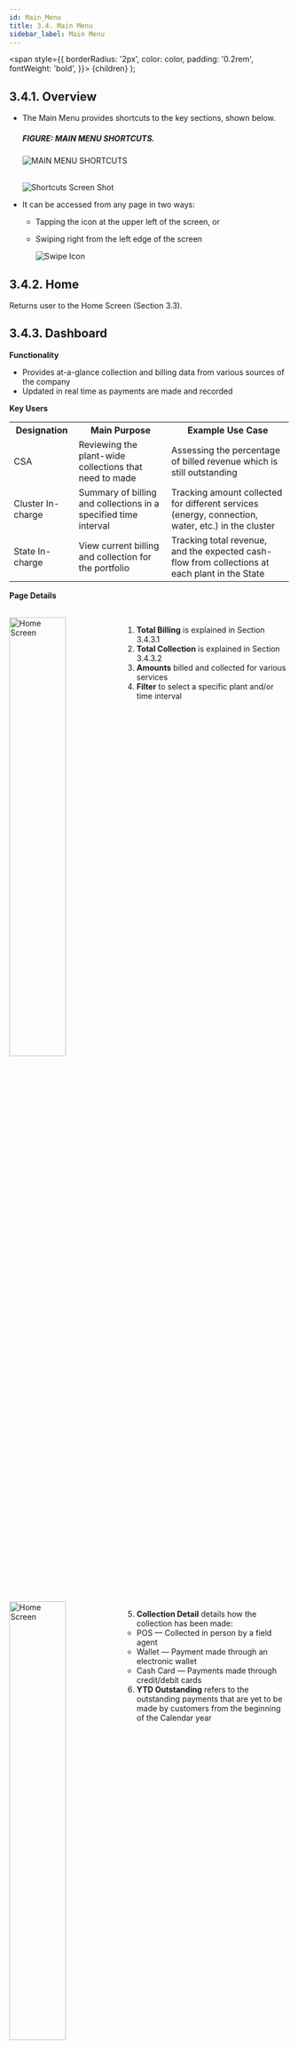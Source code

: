 ```yaml
---
id: Main_Menu
title: 3.4. Main Menu
sidebar_label: Main Menu
---
```


  <span
    style={{
      borderRadius: '2px',
      color: color,
      padding: '0.2rem',
      fontWeight: 'bold',
    }}>
    {children}
  </span>
);

## 3.4.1. Overview
* The Main Menu provides shortcuts to the key sections, shown below.

	##### FIGURE: MAIN MENU SHORTCUTS.
	![MAIN MENU SHORTCUTS](./assets/3.11_MainMenuShortcusts.svg)
	<br/><br/>

	![Shortcuts Screen Shot](./assets/3.12_ShortcutScreenShot.png)

* It can be accessed from any page in two ways:
	* Tapping the icon at the upper left of the screen, or
	* Swiping right from the left edge of the screen

		![Swipe Icon](../assets/App_LeftRightNav.png)

## 3.4.2. Home
Returns user to the Home Screen (Section 3.3).

## 3.4.3. Dashboard
**Functionality**
* Provides at-a-glance collection and billing data from various sources of the company
* Updated in real time as payments are made and recorded

**Key Users**
<table>
  <tr>
    <th>Designation</th>
    <th>Main Purpose</th>
    <th>Example Use Case</th>
  </tr>
  <tr>
    <td>CSA</td>
    <td>Reviewing the plant-wide collections that need to made</td>
    <td>Assessing the percentage of billed revenue which is still outstanding</td>
  </tr>
  <tr>
    <td>Cluster In-charge</td>
    <td>Summary of billing and collections in a specified time interval</td>
    <td>Tracking amount collected for different services (energy, connection, water, etc.) in the cluster</td>
  </tr>
  <tr>
    <td>State In-charge</td>
    <td>View current billing and collection for the portfolio</td>
    <td>Tracking total revenue, and the expected cash-flow from collections at each plant in the State</td>
  </tr>
</table>

**Page Details**

<br clear="right"/>
<img align="left" src={useBaseUrl("img/scrnshts/3.4_3_1_Dashboard.png")} alt="Home Screen" width="45%"/>

1. **Total Billing** is explained in Section 3.4.3.1
2. **Total Collection** is explained in Section 3.4.3.2
3. **Amounts** billed and collected for various services
4. **Filter** to select a specific plant and/or time interval

<br clear="both"/>

<br clear="right"/>
<img align="left" src={useBaseUrl("img/scrnshts/3.4_3_2_Dashboard.png")} alt="Home Screen" width="45%"/>

5.  **Collection Detail** details how the collection has been made:
    * POS — Collected in person by a field agent
    * Wallet — Payment made through an electronic wallet
    * Cash Card — Payments made through credit/debit cards
6.  **YTD Outstanding** refers to the outstanding payments that are yet to be made by customers from the beginning of the Calendar year

<br clear="both"/>


<!-- <img src="../docs/assets/3.14_PageDetails.png" width="50%"/>

![Page Details](./assets/3.14_PageDetails.png)

![Page Details](./assets/3.15_PageDetails2.png) -->

### 3.4.3.1. Total Billing
**Functionality**
* The Total Billing page summarises the revenue from each site

**Page Details**

<br clear="right"/>
<img align="left" src={useBaseUrl("img/scrnshts/3.4_3_3_TotalBilling.png")} alt="Total Billing" width="45%"/>

1.  **Tabular Data** of each plant is described here. The columnar data includes:
    * Amount billed to prepaid customers
    * Amount billed to post-paid customers
    * Total amount billed to all customers
    * Percentage of customers billed

Arrows indicate month-on-month change in revenue:
* <Highlight color="#FF0000"> ↓ </Highlight> Red -- revenue decrease
* <Highlight color="#008000"> ↑ </Highlight> Green -- revenue increase
2.  **Total Bar** shows the total amount for all plants
3.  **Green Rows** show total amounts for each cluster of plants

<br clear="both"/>

<!-- ![Page Details](./assets/3.16_PageDetails3.png) -->

### 3.4.3.2. Total Collection
**Functionality**
* The Total Collection page summarises collections at each site

**Page Details**

<br clear="right"/>
<img align="left" src={useBaseUrl("img/scrnshts/3.4.3.2_TotalCollection.png")} alt="Total Collection" width="45%"/>

1.  **Tabular Data** of each plant
2.  **Total Bar** shows the total amount for all plants
3.  **Green Rows** show the total amounts for each cluster of plants

<br clear="both"/>

<!-- ![Page Details](./assets/3.17_PageDetails4.png) -->

## 3.4.4. Cash Register
**Functionality**
* The Cash Register page provides a historical account of each customer’s transactions
* It is updated in real time as payments are made and recorded
* A pie chart summarises the aggregate collections

**Key Users**
<table>
  <tr>
    <th>Designation</th>
    <th>Main Purpose</th>
    <th>Example Use Case</th>
  </tr>
  <tr>
    <td>CSA</td>
    <td>Tracking customer bills and payments</td>
    <td>Resolving disagreements about whether or when a bill was paid via a particular method or not</td>
  </tr>
  <tr>
    <td>Cluster In-charge</td>
    <td>Summary of collections in a specified time interval</td>
    <td>Tracking amount collected for different services (energy, connection, water, etc.) for plants in the cluster</td>
  </tr>
  <tr>
    <td>State In-charge</td>
    <td>Summary of collections within the state</td>
    <td>Tracking amount collected for different services for the entire state</td>
  </tr>
</table>

**Page Details**

<br clear="right"/>
<img align="left" src={useBaseUrl("img/scrnshts/3.4.4_CashRegister.png")} alt="Cash Register" width="45%"/>

1.  **Filter Bar** for selecting a plant and time interval
2.  **Pie Chart** splits the total collection into contributions from different services
3.  **Numerical Data** of amount collected for each service
4.  **Search Bar** for quickly locating a particular customer: user can type the name or the unique customer ID
5.  **Transaction Details** presents a list of all payments collected from customers in the selected time-frame, with most recent first
6.  **Tap** any entry to view customer's account page (Section 3.5.2)

<br clear="both"/>


<!-- ![Page Details](./assets/3.18_PageDetails5.png) -->

## 3.4.5. Spark Server
**Functionality**
* Gives limited access to smart Spark meter data
* The user may remotely switch meters on and off from here

**Key Users**

<table>
  <tr>
    <th>Designation</th>
    <th>Main Purpose</th>
    <th>Example Use Case</th>
  </tr>
  <tr>
    <td>Technician</td>
    <td>Review the status of the meter associated with a particular customer at the plant</td>
    <td>Checking whether the meter has automatically tripped into the off state</td>
  </tr>
  <tr>
    <td>CSA</td>
    <td>Same as Technician</td>
    <td>Checking the status of a particular meter</td>
  </tr>
  <tr>
    <td>Cluster In-charge</td>
    <td>Control the state of the meter for a particular customer or group of customers</td>
    <td>Shutting off the meter of a customer whose faulty appliance is impacting the whole distribution network</td>
  </tr>
  <tr>
    <td>State In-charge</td>
    <td>Same as Cluster In-charge</td>
    <td>Shutting down multiple meters at one time in the state of a technical emergency</td>
  </tr>
</table>

**Page Details**

<br clear="right"/>
<img align="left" src={useBaseUrl("img/scrnshts/3.4.5_1_SparkServer.png")} alt="Spark Server" width="45%"/>

1.  **Meter List**, with one row per meter, shows the associated customer and meter state:
    - <Highlight color="#FF0000"> * </Highlight>Red - Inactive
    - <Highlight color="#008000"> * </Highlight> Green - Active
    - <Highlight color="#0000FF"> * </Highlight> Blue - Auto
2.  **Search Bar**: find a specific entry by typing the customer name, ID, or meter number.
3.  **Plant Dropdown** used to select a particular plant

<br clear="both"/>
<br clear="right"/>
<img align="left" src={useBaseUrl("img/scrnshts/3.4.5_2_SparkServer.png")} alt="Spark Server" width="45%"/>

**On tapping any particular meter, the application redirects to the meter’s page**

1.  **Master Details** includes key customer and meter information
2.  **Meter Status** gives us the current meter activity status, and allows switching between ON, OFF, and AUTO
3.  **Reset Meter** option used to reset meter settings and details to default

<br clear="both"/>



<!-- ![Page Details](./assets/3.19_PageDetails6.png)

![Page Details](./assets/3.20_PageDetails7.png) -->

## 3.4.6. Receivable
**Functionality**
* The receivables section displays the bills and balance for every customer at a given plant
* Agents may register payments from customers to update their balance
* For users with access to multiple plants, information will only be displayed once a particular plant is selected

**Key Users**
<table>
  <tr>
    <th>Designation</th>
    <th>Main Purpose</th>
    <th>Example Use Case</th>
  </tr>
  <tr>
    <td>Operator</td>
    <td>Validate whether a customer is active</td>
    <td>Checking the cause when a customer comes to the plant to complain of a connection issue</td>
  </tr>
  <tr>
    <td>CSA</td>
    <td>View the expected revenue and outstanding from each customer at the plant</td>
    <td>Prioritising which customers (or ex-customers) the sales team should approach for settling arrears</td>
  </tr>
  <tr>
    <td>Cluster In-charge</td>
    <td>Summary of collections in a given time interval</td>
    <td>Comparing different plants’ collection performance for the current month</td>
  </tr>
  <tr>
    <td>State In-charge</td>
    <td>View customers with high outstanding accounts</td>
    <td>Reviewing customer payment history when deciding whether to deactivate or reactivate an account</td>
  </tr>
</table>

**Navigation**
Note that this page is also accessible directly from the Home Screen – see Section 3.4.2

**Page Details**

<br clear="right"/>
<img align="left" src={useBaseUrl("img/scrnshts/3.4.6_Receivable.png")} alt="Spark Server" width="45%"/>

1. **Filter Bar** used to show information according to:
    - Plant (number of customers in brackets)
    - Active/inactive customers
    - List sorting by billed amount or outstanding amount
    - Which service is being billed
2. **Billing Amounts** listed for each customer (with customer ID)
    - <Highlight color="#008000">Green</Highlight>: active customer
    - <Highlight color="#FF0000">Red</Highlight>: inactive customer

Tapping a customer links to a menu of information explained in Section 3.5.2
Payments may be registered by selecting the “Add Transaction” option

3. **Total Bar** shows the sum of each column, given the selected filters
4. **Search** quickly for a particular customer by typing their name or customer ID
5. **Dotted Icon** tapped to show the following options
    - Send SMS

<br clear="both"/>

<!-- ![Page Details](./assets/3.21_PAgeDetails8.png) -->

### 3.4.6.1. Aging Receivables
**Functionality**
* The Aging Receivables section displays separate lists of active and banned customers of a particular plant that are yet to pay their dues to the company.
* There are two lists – Active and Banned

The following are the pages that can be viewed through this functionality:

| Active | Banned |
|--|--|
|Detailed list of Active consumer statistics for every plant| Detailed list of Banned consumers for every plant|

<br clear="right"/>
<img align="left" src={useBaseUrl("img/scrnshts/3.4.6_2_AgingReceivables.png")} alt="Aging Receivables" width="45%"/>

**On tapping Send SMS**

The user must confirm that an SMS should be sent to all customers at a plant (see Section 3.10.6).

**On tapping Aging Receivables**

You will be directed to the active list of customers at the plant:

1. **Tabular Column** of all the active consumers at a particular site along with the total receivable that is still to be collected is displayed. The number in the brackets under the amount show the total number of consumers. The columnar data includes:
    * 45-60 days
    * 61-90 days
    * 91-120 days
    * Greater than 120 days
2. **Total Bar** displays the aggregated columnar results of the table.
3. **Navigation Bar** used to navigate between the Active consumer column and the Banned consumer column
4. **Green Rows** show total amounts for each cluster of plants

![Left Right Nav](/img/scrnshts/App_LeftRightNav.png)

**The next screenshot displays the result on tapping ‘Banned’**

<br clear="both"/>

<br clear="right"/>
<img align="left" src={useBaseUrl("img/scrnshts/3.4.6_3_AgingReceivables.png")} alt="Aging Receivables" width="45%"/>

1. **Tabular Column** of all the banned or inactive consumers at a particular site along with the total receivable that is still to be collected is displayed. The number in the brackets under the amount show the total number of consumers. The columnar data includes (Section XX):
    * Less than 30 Days
    * 30-60 Days
    * 60-90 Days
    * Greater than 90 Days
2. **Total Bar** displays the aggregated columnar results of the table.
3. **Navigation Bar** used to navigate between the Active consumer column and the Banned consumer column

![Left Right Nav](/img/scrnshts/App_LeftRightNav.png)

<br clear="both"/>

<!-- ![Page Details](./assets/3.22_Receivable.png)

![Page Details](./assets/3.23_Receivable2.png) -->

## 3.4.7. Contacts
**Functionality**
* The contacts page is a list of all company personnel, along with details such as their designation and mobile number
* The operators have been divided based on the company and the state they are working in

**Key Users**

<table>
  <tr>
    <th>Designation</th>
    <th>Main Purpose</th>
    <th>Example Use Case</th>
  </tr>
  <tr>
    <td>All Employees</td>
    <td>Access to individual employees contact</td>
    <td>To verify a decision made by another agent working at the company</td>
  </tr>
</table>

<br clear="both"/>
<br clear="right"/>
<img align="left" src={useBaseUrl("img/scrnshts/3.4.7_Contacts.png")} alt="Contacts" width="45%"/>

1.  **Search** for a particular contact by name, plant, or designation
2.  **Contact Details** of each operation is provided in alphabetical order

<br clear="both"/>

<!-- ![Contacts](./assets/3.24_Contacts.png) -->